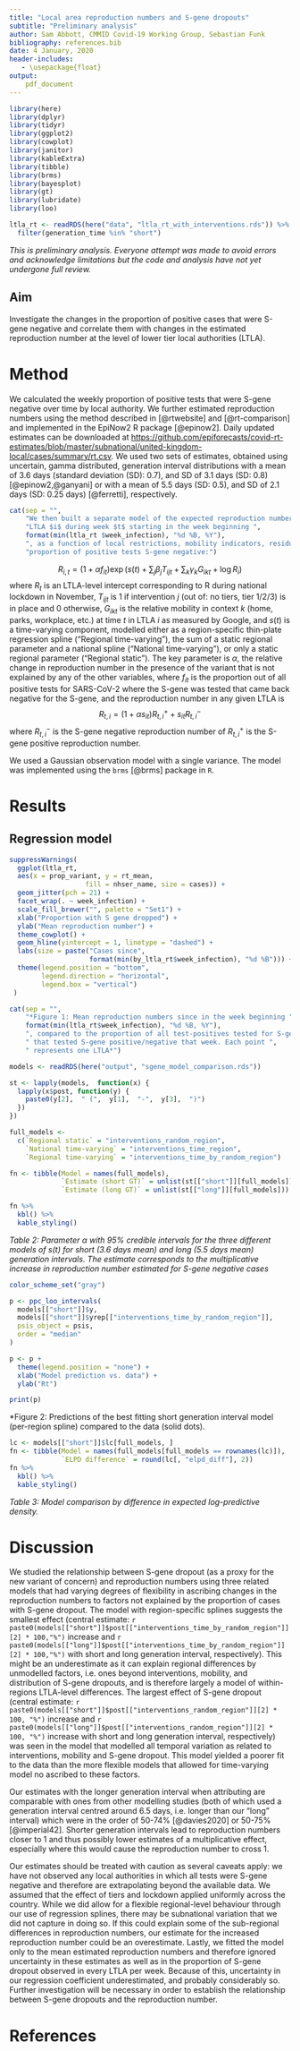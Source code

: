 ```yaml
---
title: "Local area reproduction numbers and S-gene dropouts"
subtitle: "Preliminary analysis"
author: Sam Abbott, CMMID Covid-19 Working Group, Sebastian Funk
bibliography: references.bib
date: 4 January, 2020
header-includes:
   - \usepackage{float}
output:
    pdf_document
---
```


```r
library(here)
library(dplyr)
library(tidyr)
library(ggplot2)
library(cowplot)
library(janitor)
library(kableExtra)
library(tibble)
library(brms)
library(bayesplot)
library(gt)
library(lubridate)
library(loo)

ltla_rt <- readRDS(here("data", "ltla_rt_with_interventions.rds")) %>% 
  filter(generation_time %in% "short")
```

*This is preliminary analysis. Everyone attempt was made to avoid errors and acknowledge limitations but the code and analysis have not yet undergone full review.*

## Aim

Investigate the changes in the proportion of positive cases that were S-gene negative and correlate them with changes in the estimated reproduction number at the level of lower tier local authorities (LTLA).

# Method

We calculated the weekly proportion of positive tests that were S-gene negative over time by local authority. We further estimated reproduction numbers using the method described in [@rtwebsite] and [@rt-comparison] and implemented in the EpiNow2 R package [@epinow2]. Daily updated estimates can be downloaded at [https://github.com/epiforecasts/covid-rt-estimates/blob/master/subnational/united-kingdom-local/cases/summary/rt.csv](https://github.com/epiforecasts/covid-rt-estimates/blob/master/subnational/united-kingdom-local/cases/summary/rt.csv). We used two sets of estimates, obtained using uncertain, gamma distributed, generation interval distributions with a mean of 3.6 days (standard deviation (SD): 0.7), and SD of 3.1 days (SD: 0.8) [@epinow2,@ganyani] or with a mean of 5.5 days (SD: 0.5), and SD of 2.1 days (SD: 0.25 days) [@ferretti], respectively.

```r
cat(sep = "",
    "We then built a separate model of the expected reproduction number in ",
    "LTLA $i$ during week $t$ starting in the week beginning ",
    format(min(ltla_rt $week_infection), "%d %B, %Y"),
    ", as a function of local restrictions, mobility indicators, residual temporal variation, and ",
    "proportion of positive tests S-gene negative:")
```

$$ R_{i,t} = \left(1 + \alpha f_{it}\right) \exp{\left( s(t) + \sum_j \beta_{j} T_{ijt} + \sum_k \gamma_{k} G_{ikt} + \log R_i \right)} $$
where $R_t$ is an LTLA-level intercept corresponding to R during national lockdown in November, $T_{ijt}$ is 1 if intervention $j$ (out of: no tiers, tier 1/2/3) is in place and 0 otherwise, $G_{ikt}$ is the relative mobility in context $k$ (home, parks, workplace, etc.) at time $t$ in LTLA $i$ as measured by Google, and $s(t)$ is a time-varying component, modelled either as a region-specific thin-plate regression spline ("Regional time-varying"), the sum of a static regional parameter and a national spline ("National time-varying"), or only a static regional parameter ("Regional static"). The key parameter is $\alpha$, the relative change in reproduction number in the presence of the variant that is not explained by any of the other variables, where $f_{it}$ is the proportion out of all positive tests for SARS-CoV-2 where the S-gene was tested that came back negative for the S-gene, and the reproduction number in any given LTLA is
$$ R_{t, i} = (1 + \alpha s_{it}) R^+_{t, i} + s_{it} R^-_{t, i}$$
where $R^-_{t, i}$ is the S-gene negative reproduction number of $R^+_{t, i}$ is the S-gene positive reproduction number.

We used a Gaussian observation model with a single variance. The model was implemented using the `brms` [@brms] package in `R`.

# Results

## Regression model

```r
suppressWarnings(
  ggplot(ltla_rt,
  aes(x = prop_variant, y = rt_mean,
                   fill = nhser_name, size = cases)) +
  geom_jitter(pch = 21) +
  facet_wrap(. ~ week_infection) +
  scale_fill_brewer("", palette = "Set1") +
  xlab("Proportion with S gene dropped") +
  ylab("Mean reproduction number") +
  theme_cowplot() +
  geom_hline(yintercept = 1, linetype = "dashed") +
  labs(size = paste("Cases since",
                    format(min(by_ltla_rt$week_infection), "%d %B"))) +
  theme(legend.position = "bottom",
        legend.direction = "horizontal",
        legend.box = "vertical")
 )
```


```r
cat(sep = "",
    "*Figure 1: Mean reproduction numbers since in the week beginning ",
    format(min(ltla_rt$week_infection), "%d %B, %Y"),
    ", compared to the proportion of all test-positives tested for S-gene",
    " that tested S-gene positive/negative that week. Each point ",
    " represents one LTLA*")
```

```r
models <- readRDS(here("output", "sgene_model_comparison.rds"))

st <- lapply(models,  function(x) {
  lapply(x$post, function(y) {
    paste0(y[2],  " (",  y[1],  "-",  y[3],  ")")
  })
})
```

```r
full_models <-
  c(`Regional static` = "interventions_random_region",
    `National time-varying` = "interventions_time_region",
    `Regional time-varying` = "interventions_time_by_random_region")

fn <- tibble(Model = names(full_models),
             `Estimate (short GT)` = unlist(st[["short"]][full_models]),
             `Estimate (long GT)` = unlist(st[["long"]][full_models]))

fn %>%
  kbl() %>%
  kable_styling()
```
*Table 2: Parameter $\alpha$ with 95% credible intervals for the three different models of $s(t)$ for short (3.6 days mean) and long (5.5 days mean) generation intervals. The estimate corresponds to the multiplicative increase in reproduction number estimated for S-gene negative cases*

```r
color_scheme_set("gray")

p <- ppc_loo_intervals(
  models[["short"]]$y,
  models[["short"]]$yrep[["interventions_time_by_random_region"]],
  psis_object = psis, 
  order = "median"
)

p <- p +
  theme(legend.position = "none") +
  xlab("Model prediction vs. data") +
  ylab("Rt")

print(p)
```
*Figure 2: Predictions of the best fitting short generation interval model (per-region spline) compared to the data (solid dots).

```r
lc <- models[["short"]]$lc[full_models, ]
fn <- tibble(Model = names(full_models[full_models == rownames(lc)]),
             `ELPD difference` = round(lc[, "elpd_diff"], 2))
fn %>%
  kbl() %>%
  kable_styling()
```
*Table 3: Model comparison by difference in expected log-predictive density.*

# Discussion

We studied the relationship between S-gene dropout (as a proxy for the new variant of concern) and reproduction numbers using three related models that had varying degrees of flexibility in ascribing changes in the reproduction numbers to factors not explained by the proportion of cases with S-gene dropout. The model with region-specific splines suggests the smallest effect (central estimate: `r paste0(models[["short"]]$post[["interventions_time_by_random_region"]][2] * 100,"%")` increase and `r paste0(models[["long"]]$post[["interventions_time_by_random_region"]][2] * 100,"%")` with short and long generation interval, respectively). This might be an underestimate as it can explain regional differences by unmodelled factors, i.e. ones beyond interventions, mobility, and distribution of S-gene dropouts, and is therefore largely a model of within-regions LTLA-level differences. The largest effect of S-gene dropout (central estimate: `r paste0(models[["short"]]$post[["interventions_random_region"]][2] * 100, "%")` increase and `r paste0(models[["long"]]$post[["interventions_random_region"]][2] * 100, "%")` increase with short and long generation interval, respectively) was seen in the model that modelled all temporal variation as related to interventions, mobility and S-gene dropout. This model yielded a poorer fit to the data than the more flexible models that allowed for time-varying model no ascribed to these factors.

Our estimates with the longer generation interval when attributing are comparable with ones from other modelling studies (both of which used a generation interval centred around 6.5 days, i.e. longer than our "long" interval) which were in the order of 50-74% [@davies2020] or 50-75% [@imperial42]. Shorter generation intervals lead to reproduction numbers closer to 1 and thus possibly lower estimates of a multiplicative effect, especially where this would cause the reproduction number to cross 1.

Our estimates should be treated with caution as several caveats apply: we have not observed any local authorities in which all tests were S-gene negative and therefore are extrapolating beyond the available data. We assumed that the effect of tiers and lockdown applied uniformly across the country. While we did allow for a flexible regional-level behaviour through our use of regression splines, there may be subnational variation that we did not capture in doing so. If this could explain some of the sub-regional differences in reproduction numbers, our estimate for the increased reproduction number could be an overestimate. Lastly, we fitted the model only to the mean estimated reproduction numbers and therefore ignored uncertainty in these estimates as well as in the proportion of S-gene dropout observed in every LTLA per week. Because of this, uncertainty in our regression coefficient underestimated, and probably considerably so. Further investigation will be necessary in order to establish the relationship between S-gene dropouts and the reproduction number.

# References
